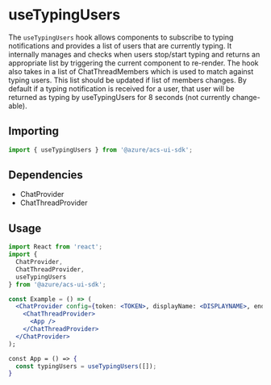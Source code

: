 
<Meta title="Hooks/Chat/useTypingUsers" />

# useTypingUsers

The `useTypingUsers` hook allows components to subscribe to typing notifications and provides a list of users that are
currently typing. It internally manages and checks when users stop/start typing and returns an appropriate list by
triggering the current component to re-render. The hook also takes in a list of ChatThreadMembers which is used to match
against typing users. This list should be updated if list of members changes. By default if a typing notification is
received for a user, that user will be returned as typing by useTypingUsers for 8 seconds (not currently change-able).

## Importing

```javascript
import { useTypingUsers } from '@azure/acs-ui-sdk';
```

## Dependencies

- ChatProvider
- ChatThreadProvider

## Usage

```jsx
import React from 'react';
import {
  ChatProvider,
  ChatThreadProvider,
  useTypingUsers
} from '@azure/acs-ui-sdk';

const Example = () => (
  <ChatProvider config={token: <TOKEN>, displayName: <DISPLAYNAME>, endpointUrl: <URL>, threadId: <THREADID>}>
    <ChatThreadProvider>
      <App />
    </ChatThreadProvider>
  </ChatProvider>
);

const App = () => {
  const typingUsers = useTypingUsers([]);
}
```
